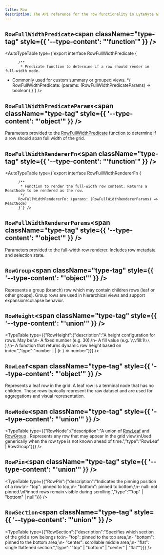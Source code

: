 ```yaml
---
title: Row
description: The API reference for the row functionality in LyteNyte Grid.
---
```

## `RowFullWidthPredicate`<span className="type-tag" style={{ '--type-content': "'function'" }} />

<AutoTypeTable type={`export interface RowFullWidthPredicate {

          /** 
           * Predicate function to determine if a row should render in full-width mode.
 * Commonly used for custom summary or grouped views.
           */
          RowFullWidthPredicate: (params: (RowFullWidthPredicateParams) => boolean)
          }`} />

## `RowFullWidthPredicateParams`<span className="type-tag" style={{ '--type-content': "'object'" }} />

Parameters provided to the  [RowFullWidthPredicate](/docs/reference/row#rowfullwidthpredicate)  function to determine
if a row should span full width of the grid.

<AutoTypeTable path="../packages/commercial-lytenyte-pro/src/+types.ts" name="RowFullWidthPredicateParams" />


## `RowFullWidthRendererFn`<span className="type-tag" style={{ '--type-content': "'function'" }} />

<AutoTypeTable type={`export interface RowFullWidthRendererFn {

          /** 
           * Function to render the full-width row content. Returns a ReactNode to be rendered as the row.
           */
          RowFullWidthRendererFn: (params: (RowFullWidthRendererParams) => ReactNode)
          }`} />

## `RowFullWidthRendererParams`<span className="type-tag" style={{ '--type-content': "'object'" }} />

Parameters provided to the full-width row renderer.
Includes row metadata and selection state.

<AutoTypeTable path="../packages/commercial-lytenyte-pro/src/+types.ts" name="RowFullWidthRendererParams" />


## `RowGroup`<span className="type-tag" style={{ '--type-content': "'object'" }} />

Represents a group (branch) row which may contain children rows (leaf or other groups).
Group rows are used in hierarchical views and support expansion/collapse behavior.

<AutoTypeTable path="../packages/commercial-lytenyte-pro/src/+types.ts" name="RowGroup" />


## `RowHeight`<span className="type-tag" style={{ '--type-content': "'union'" }} />

<TypeTable type={{"RowHeight":{"description":"A height configuration for rows. May be:\n- A fixed number (e.g. 30),\n- A fill value (e.g.  \\`\\`fill:1\\`\\` ),\n- A function that returns dynamic row height based on index.","type":"number |  | (i: ) => number"}}} />

## `RowLeaf`<span className="type-tag" style={{ '--type-content': "'object'" }} />

Represents a leaf row in the grid. A leaf row is a terminal node that has no children.
These rows typically represent the raw dataset and are used for aggregations and visual representation.

<AutoTypeTable path="../packages/commercial-lytenyte-pro/src/+types.ts" name="RowLeaf" />


## `RowNode`<span className="type-tag" style={{ '--type-content': "'union'" }} />

<TypeTable type={{"RowNode":{"description":"A union of  [RowLeaf](/docs/reference/row#rowleaf)  and  [RowGroup](/docs/reference/row#rowgroup) . Represents any row that may appear in the grid view.\nUsed generically when the row type is not known ahead of time.","type":"RowLeaf | RowGroup"}}} />

## `RowPin`<span className="type-tag" style={{ '--type-content': "'union'" }} />

<TypeTable type={{"RowPin":{"description":"Indicates the pinning position of a row:\n- \"top\": pinned to top,\n- \"bottom\": pinned to bottom,\n- null: not pinned.\nPinned rows remain visible during scrolling.","type":"\"top\" | \"bottom\" | null"}}} />

## `RowSection`<span className="type-tag" style={{ '--type-content': "'union'" }} />

<TypeTable type={{"RowSection":{"description":"Specifies which section of the grid a row belongs to:\n- \"top\": pinned to the top area,\n- \"bottom\": pinned to the bottom area,\n- \"center\": scrollable middle area,\n- \"flat\": single flattened section.","type":"\"top\" | \"bottom\" | \"center\" | \"flat\""}}} />
